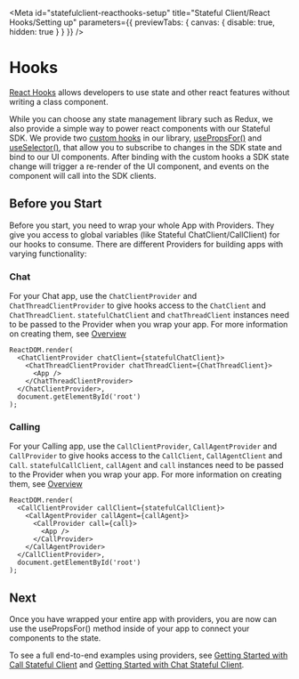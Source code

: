
<Meta
  id="statefulclient-reacthooks-setup"
  title="Stateful Client/React Hooks/Setting up"
  parameters={{ previewTabs: { canvas: { disable: true, hidden: true } } }}
/>

# Hooks

[React Hooks](https://react.dev/reference/react/hooks) allows developers to use state and other react features without writing a class component.

While you can choose any state management library such as Redux, we also provide a simple way to power react components with our Stateful SDK.
We provide two [custom hooks](https://react.dev/learn/reusing-logic-with-custom-hooks) in our library, [usePropsFor()](./?path=/docs/statefulclient-reacthooks-usepropsfor--page) and [useSelector()](./?path=/docs/statefulclient-reacthooks-useselector--page), that allow you to subscribe to changes in the SDK state and bind to our UI components.
After binding with the custom hooks a SDK state change will trigger a re-render of the UI component, and events on the component will call into the SDK clients.

## Before you Start

Before you start, you need to wrap your whole App with Providers.
They give you access to global variables (like Stateful ChatClient/CallClient) for our hooks to consume.
There are different Providers for building apps with varying functionality:

### Chat

For your Chat app, use the `ChatClientProvider` and `ChatThreadClientProvider` to give hooks access to the `ChatClient` and `ChatThreadClient`.
`statefulChatClient` and `chatThreadClient` instances need to be passed to the Provider when you wrap your app.
For more information on creating them, see [Overview](./?path=/docs/statefulclient-overview--page)

```tsx
ReactDOM.render(
  <ChatClientProvider chatClient={statefulChatClient}>
    <ChatThreadClientProvider chatThreadClient={ChatThreadClient}>
      <App />
    </ChatThreadClientProvider>
  </ChatClientProvider>,
  document.getElementById('root')
);
```

### Calling

For your Calling app, use the `CallClientProvider`, `CallAgentProvider` and `CallProvider` to give hooks access to the `CallClient`, `CallAgentClient` and `Call`.
`statefulCallClient`, `callAgent` and `call` instances need to be passed to the Provider when you wrap your app.
For more information on creating them, see [Overview](./?path=/docs/statefulclient-overview--page)

```tsx
ReactDOM.render(
  <CallClientProvider callClient={statefulCallClient}>
    <CallAgentProvider callAgent={callAgent}>
      <CallProvider call={call}>
        <App />
      </CallProvider>
    </CallAgentProvider>
  </CallClientProvider>,
  document.getElementById('root')
);
```

## Next

Once you have wrapped your entire app with providers, you are now can use the usePropsFor() method inside of your app to connect your components to the state.

To see a full end-to-end examples using providers, see [Getting Started with Call Stateful Client](./?path=/docs/quickstarts-statefulcallclient--page) and [Getting Started with Chat Stateful Client](./?path=/docs/quickstarts-statefulchatclient--page).
